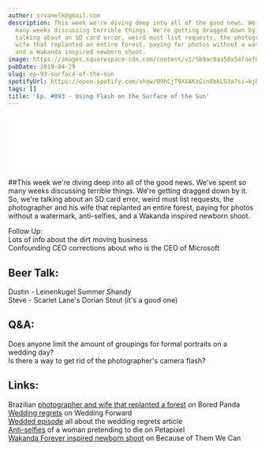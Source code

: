 ```yaml
---
author: srvanelk@gmail.com
description: This week we're diving deep into all of the good news. We've spent so
  many weeks discussing terrible things. We're getting dragged down by it. So, we're
  talking about an SD card error, weird must list requests, the photographer and his
  wife that replanted an entire forest, paying for photos without a watermark, anti-selfies,
  and a Wakanda inspired newborn shoot.
image: https://images.squarespace-cdn.com/content/v1/5b9ac0aa50a54faef024c950/1556498808302-MRUH2ZNFQUCYUDUW1I81/JVE-345.jpg?format=original
pubDate: 2019-04-29
slug: ep-93-surface-of-the-sun
spotifyUrl: https://open.spotify.com/show/09hCjT9XXAKzGin8bkLG3a?si=kjRZvQ1JTb6Ov3HVzSSlWA
tags: []
title: 'Ep. #093 - Using Flash on the Surface of the Sun'
---
```


<figure>
  <img src="https://images.squarespace-cdn.com/content/v1/5b9ac0aa50a54faef024c950/1556498808302-MRUH2ZNFQUCYUDUW1I81/JVE-345.jpg?format=original" alt="" />
</figure>
<iframe class="embedly-embed" src="//cdn.embedly.com/widgets/media.html?src=https%3A%2F%2Fanchor.fm%2Fweddingphotohangover%2Fembed%2Fepisodes%2FEp--093---Using-Flash-on-the-Surface-of-the-Sun-e3sdmi&url=https%3A%2F%2Fanchor.fm%2Fweddingphotohangover%2Fepisodes%2FEp--093---Using-Flash-on-the-Surface-of-the-Sun-e3sdmi&image=https%3A%2F%2Fs3-us-west-2.amazonaws.com%2Fanchor-generated-image-bank%2Fproduction%2Fpodcast_uploaded_episode400%2F805714%2F805714-1556498423322-55152cf3cc84d.jpg&key=61d05c9d54e8455ea7a9677c366be814&type=text%2Fhtml&schema=anchor&wmode=opaque" width="400" height="102" scrolling="no" frameborder="0" allow="autoplay; fullscreen" allowfullscreen="true"></iframe>

##This week we're diving deep into all of the good news. We've spent so many weeks discussing terrible things. We're getting dragged down by it. So, we're talking about an SD card error, weird must list requests, the photographer and his wife that replanted an entire forest, paying for photos without a watermark, anti-selfies, and a Wakanda inspired newborn shoot.

Follow Up:  
Lots of info about the dirt moving business  
Confounding CEO corrections about who is the CEO of Microsoft

## Beer Talk:  
Dustin - Leinenkugel Summer Shandy  
Steve - Scarlet Lane's Dorian Stout (it's a good one)

## Q&A:  
Does anyone limit the amount of groupings for formal portraits on a wedding day?  
Is there a way to get rid of the photographer's camera flash?

## Links:  
Brazilian [photographer and wife that replanted a forest](https://www.boredpanda.com/brazilian-couple-recreated-forest-sebastiao-leila-salgado-reforestation/) on Bored Panda  
[Wedding regrets](https://www.weddingforward.com/things-brides-regret-not-doing-at-their-wedding/) on Wedding Forward  
[Wedded episode](https://podcasts.apple.com/us/podcast/ep-017-the-10-biggest-wedding-regrets/id1447111184?i=1000436380729) all about the wedding regrets article  
[Anti-selfies](https://petapixel.com/2019/04/23/woman-shoots-anti-selfies-by-dying-at-famous-landmarks/?fbclid=IwAR3yyOc8IUpSyUeqJcDD1fDdaLRM-AdG1wga7AoeJtaiwDEWrcqqVUiRkuY) of a woman pretending to die on Petapixel  
[Wakanda Forever inspired newborn shoot](https://www.becauseofthemwecan.com/blogs/the-feels/photographer-reimagines-newborns-in-wakanda-inspired-series) on Because of Them We Can